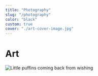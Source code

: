 ```yaml
---
title: "Photography"
slug: "/photography"
color: "black"
custom: true
cover: "./art-cover-image.jpg"
---
```


<div style={{ margin: `0 auto`, maxWidth: `70ch`, padding: `2rem` }}>

<h1 data-testid="page-title">Art</h1>

![Little puffins coming back from wishing](https://images.unsplash.com/photo-1612564148954-59545876eaa0?ixid=MnwxMjA3fDB8MHxwaG90by1wYWdlfHx8fGVufDB8fHx8&ixlib=rb-1.2.1&auto=format&fit=crop&w=1000&q=80)

</div>
